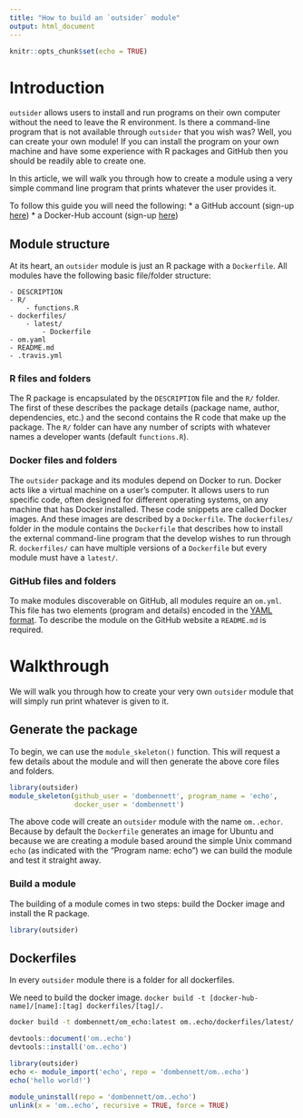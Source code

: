 ```yaml
---
title: "How to build an `outsider` module"
output: html_document
---
```


```r
knitr::opts_chunk$set(echo = TRUE)
```

# Introduction

`outsider` allows users to install and run programs on their own computer
without the need to leave the R environment. Is there a command-line program
that is not available through `outsider` that you wish was? Well, you can create
your own module! If you can install the program on your own machine and have
some experience with R packages and GitHub then you should be readily able
to create one.

In this article, we will walk you through how to create a module using a very
simple command line program that prints whatever the user provides it.

To follow this guide you will need the following:
* a GitHub account (sign-up [here](https://github.com/))
* a Docker-Hub account (sign-up [here](https://hub.docker.com/))

## Module structure

At its heart, an `outsider` module is just an R package with a `Dockerfile`.
All modules have the following basic file/folder structure:

```
- DESCRIPTION
- R/
    - functions.R
- dockerfiles/
    - latest/
        - Dockerfile
- om.yaml
- README.md
- .travis.yml
```

### R files and folders

The R package is encapsulated by the `DESCRIPTION` file and the `R/` folder.
The first of these describes the package details (package name, author,
dependencies, etc.) and the second contains the R code that make up the package.
The `R/` folder can have any number of scripts with whatever names a developer
wants (default `functions.R`).

### Docker files and folders

The `outsider` package and its modules depend on Docker to run. Docker acts
like a virtual machine on a user's computer. It allows users to run specific
code, often designed for different operating systems, on any machine that has
Docker installed. These code snippets are called Docker images. And these
images are described by a `Dockerfile`. The `dockerfiles/` folder in the
module contains the `Dockerfile` that describes how to install the external
command-line program that the develop wishes to run through R. `dockerfiles/`
can have multiple versions of a `Dockerfile` but every module must have a
`latest/`.

### GitHub files and folders

To make modules discoverable on GitHub, all modules require an `om.yml`.
This file has two elements (program and details) encoded in the
[YAML format](https://en.wikipedia.org/wiki/YAML). To describe the module on
the GitHub website a `README.md` is required.

# Walkthrough

We will walk you through how to create your very own `outsider` module that will
simply run print whatever is given to it.

## Generate the package

To begin, we can use the `module_skeleton()` function. This will request a few
details about the module and will then generate the above core files and
folders.

```r
library(outsider)
module_skeleton(github_user = 'dombennett', program_name = 'echo',
                docker_user = 'dombennett')
```

The above code will create an `outsider` module with the name `om..echor`.
Because by default the `Dockerfile` generates an image for Ubuntu and because
we are creating a module based around the simple Unix command `echo` (as
indicated with the "Program name: echo") we can build the module and test it
straight away.

### Build a module

The building of a module comes in two steps: build the Docker image and
install the R package.

```r
library(outsider)

```


## Dockerfiles

In every `outsider` module there is a folder for all dockerfiles. 

We need to build the docker image. `docker build -t [docker-hub-name]/[name]:[tag] dockerfiles/[tag]/.`

```bash
docker build -t dombennett/om_echo:latest om..echo/dockerfiles/latest/.
```

```r
devtools::document('om..echo')
devtools::install('om..echo')
```

```r
library(outsider)
echo <- module_import('echo', repo = 'dombennett/om..echo')
echo('hello world!')
```

```r
module_uninstall(repo = 'dombennett/om..echo')
unlink(x = 'om..echo', recursive = TRUE, force = TRUE)
```
